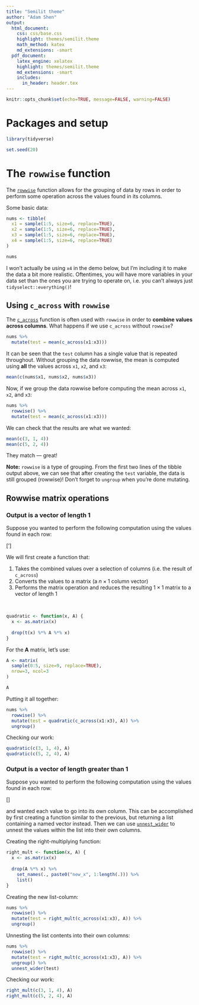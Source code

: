 ```yaml
---
title: "Semilit theme"
author: "Adam Shen"
output:
  html_document:
    css: css/base.css
    highlight: themes/semilit.theme
    math_method: katex
    md_extensions: -smart
  pdf_document:
    latex_engine: xelatex
    highlight: themes/semilit.theme
    md_extensions: -smart
    includes:
      in_header: header.tex
---
```


```r
knitr::opts_chunk$set(echo=TRUE, message=FALSE, warning=FALSE)
```

# Packages and setup

```r
library(tidyverse)

set.seed(20)
```

# The `rowwise` function

The [`rowwise`](https://dplyr.tidyverse.org/reference/rowwise.html) function allows for the grouping
of data by rows in order to perform some operation across the values found in its columns.

Some basic data:

```r
nums <- tibble(
  x1 = sample(1:5, size=6, replace=TRUE),
  x2 = sample(1:5, size=6, replace=TRUE),
  x3 = sample(1:5, size=6, replace=TRUE),
  x4 = sample(1:5, size=6, replace=TRUE)
)

nums
```

I won't actually be using `x4` in the demo below, but I'm including it to make the data a bit more
realistic. Oftentimes, you will have more variables in your data set than the ones you are trying
to operate on, i.e. you can't always just `tidyselect::everything()`!

## Using `c_across` with `rowwise`

The [`c_across`](https://dplyr.tidyverse.org/reference/c_across.html) function is often used with
`rowwise` in order to **combine values across columns**. What happens if we use `c_across` without
`rowwise`?

```r
nums %>%
  mutate(test = mean(c_across(x1:x3)))
```

It can be seen that the `test` column has a single value that is repeated throughout. Without
grouping the data rowwise, the mean is computed using **all** the values across `x1`, `x2`, and
`x3`:

```r
mean(c(nums$x1, nums$x2, nums$x3))
```

Now, if we group the data rowwise before computing the mean across `x1`, `x2`, and `x3`:

```r
nums %>%
  rowwise() %>%
  mutate(test = mean(c_across(x1:x3)))
```

We can check that the results are what we wanted:

```r
mean(c(3, 1, 4))
mean(c(5, 2, 4))
```

They match &#8212; great!

**Note:** `rowwise` is a type of grouping. From the first two lines of the tibble output above, we
can see that after creating the `test` variable, the data is still grouped (rowwise)! Don't forget
to `ungroup` when you're done mutating.

## Rowwise matrix operations

### Output is a vector of length 1

Suppose you wanted to perform the following computation using the values found in each row:

\[\mathbf{x}'\mathbf{A}\mathbf{x}\]

We will first create a function that:

1. Takes the combined values over a selection of columns (i.e. the result of `c_across`)
2. Converts the values to a matrix (a $n \times 1$ column vector)
3. Performs the matrix operation and reduces the resulting $1 \times 1$ matrix to a vector of
length 1

\

```r
quadratic <- function(x, A) {
  x <- as.matrix(x)
  
  drop(t(x) %*% A %*% x)
}
```

For the $\mathbf{A}$ matrix, let's use:

```r
A <- matrix(
  sample(0:5, size=9, replace=TRUE),
  nrow=3, ncol=3
)

A
```

Putting it all together:

```r
nums %>%
  rowwise() %>%
  mutate(test = quadratic(c_across(x1:x3), A)) %>%
  ungroup()
```

Checking our work:

```r
quadratic(c(3, 1, 4), A)
quadratic(c(5, 2, 4), A)
```

### Output is a vector of length greater than 1

Suppose you wanted to perform the following computation using the values found in each row:

\[\mathbf{A}\mathbf{x}\]

and wanted each value to go into its own column. This can be accomplished by first creating a
function similar to the previous, but returning a list containing a named vector instead. Then we
can use [`unnest_wider`](https://tidyr.tidyverse.org/reference/hoist.html) to unnest the values
within the list into their own columns.

Creating the right-multiplying function:

```r
right_mult <- function(x, A) {
  x <- as.matrix(x)
  
  drop(A %*% x) %>%
    set_names(., paste0("new_x", 1:length(.))) %>%
    list()
}
```

Creating the new list-column:

```r
nums %>%
  rowwise() %>%
  mutate(test = right_mult(c_across(x1:x3), A)) %>%
  ungroup()
```

Unnesting the list contents into their own columns:

```r
nums %>%
  rowwise() %>%
  mutate(test = right_mult(c_across(x1:x3), A)) %>%
  ungroup() %>%
  unnest_wider(test)
```

Checking our work:

```r
right_mult(c(3, 1, 4), A)
right_mult(c(5, 2, 4), A)
```
